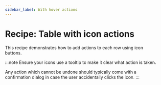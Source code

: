 ```yaml
---
sidebar_label: With hover actions
---
```


# Recipe: Table with icon actions

This recipe demonstrates how to add actions to each row using icon buttons.

:::note
Ensure your icons use a tooltip to make it clear what action is taken.

Any action which cannot be undone should typically come with a confirmation dialog in case the user accidentally clicks the icon.
:::

<RecipeDemo initialpath="/recipes/table/icon-actions.html" />
